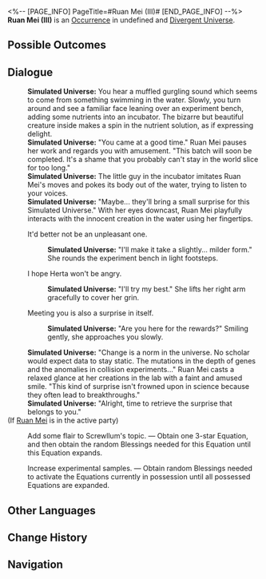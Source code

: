 <%-- [PAGE_INFO]
PageTitle=#Ruan Mei (III)#
[END_PAGE_INFO] --%>
{{Stub}}
{{Simulated Universe Event Infobox
|id            = 21701
|title         = 
|image         = Occurrence Ruan Mei 3.png
|domains_su    = 
|domains_swarm = 
|domains_gng   = 
|domains_du    = Unknown
|domains_und   = 
|requirements  = 
|prev          = 
|next          = 
|characters    = 
|factions      = 
|order         = 
|order_du      = 099
}}
'''Ruan Mei (III)''' is an [[Divergent Universe/Occurrence|Occurrence]] in undefined and [[Divergent Universe]].

==Possible Outcomes==
{{Possible Outcomes
|choice_1 = A surprise beyond imagination.
|result_1 = Obtain one 3-star Equation. Obtain random Blessings needed to activate the Equations currently in possession until all possessed Equations are expanded.
|path_1   = Ruan Mei

|choice_2 = Add some flair to Screwllum's topic.
|result_2 = Obtain one 3-star Equation, and then obtain the random Blessings needed for this Equation until this Equation expands.

|choice_3 = Increase experimental samples.
|result_3 = Obtain random Blessings needed to activate the Equations currently in possession until all possessed Equations are expanded.

}}
<!--
==Gameplay Notes==
* 
-->
==Dialogue==
{{Dialogue Start}}
:'''Simulated Universe:''' You hear a muffled gurgling sound which seems to come from something swimming in the water. Slowly, you turn around and see a familiar face leaning over an experiment bench, adding some nutrients into an incubator. The bizarre but beautiful creature inside makes a spin in the nutrient solution, as if expressing delight.
:'''Simulated Universe:''' "You came at a good time." Ruan Mei pauses her work and regards you with amusement. "This batch will soon be completed. It's a shame that you probably can't stay in the world slice for too long."
:'''Simulated Universe:''' The little guy in the incubator imitates Ruan Mei's moves and pokes its body out of the water, trying to listen to your voices.
:'''Simulated Universe:''' "Maybe... they'll bring a small surprise for this Simulated Universe." With her eyes downcast, Ruan Mei playfully interacts with the innocent creation in the water using her fingertips.
:{{DIcon|Arrow}} It'd better not be an unpleasant one.
::'''Simulated Universe:''' "I'll make it take a slightly... milder form." She rounds the experiment bench in light footsteps.
:{{DIcon|Arrow}} I hope Herta won't be angry.
::'''Simulated Universe:''' "I'll try my best." She lifts her right arm gracefully to cover her grin.
:{{DIcon|Arrow}} Meeting you is also a surprise in itself.
::'''Simulated Universe:''' "Are you here for the rewards?" Smiling gently, she approaches you slowly.
:'''Simulated Universe:''' "Change is a norm in the universe. No scholar would expect data to stay static. The mutations in the depth of genes and the anomalies in collision experiments..." Ruan Mei casts a relaxed glance at her creations in the lab with a faint and amused smile. "This kind of surprise isn't frowned upon in science because they often lead to breakthroughs."
:'''Simulated Universe:''' "Alright, time to retrieve the surprise that belongs to you."
;(If [[Ruan Mei]] is in the active party)
:{{SU Special Dialogue|Ruan Mei|A surprise beyond imagination.|Obtain one 3-star Equation. Obtain random Blessings needed to activate the Equations currently in possession until all possessed Equations are expanded.}}
:{{DIcon|Star}} Add some flair to Screwllum's topic. &mdash; Obtain one 3-star Equation, and then obtain the random Blessings needed for this Equation until this Equation expands.
:{{DIcon|Star}} Increase experimental samples. &mdash; Obtain random Blessings needed to activate the Equations currently in possession until all possessed Equations are expanded.
{{Dialogue End}}

==Other Languages==
{{Other Languages
|en   = Ruan Mei (III)
|zhs  = 阮•梅（其三）
|zht  = 阮•梅（其三）
|ja   = ルアン・メェイ（その3）
|ko   = 완•매 (3)
|es   = Ruan Mei III
|fr   = Ruan Mei (III)
|ru   = Жуань Мэй III
|th   = Ruan Mei (3)
|vi   = Ruan Mei (Phần 3)
|de   = Ruan Mei (Teil 3)
|id   = Ruan Mei (3)
|pt   = Ruan Mei (III)
}}

==Change History==
{{Change History|2.3}}

==Navigation==
{{Occurrence Navbox}}
